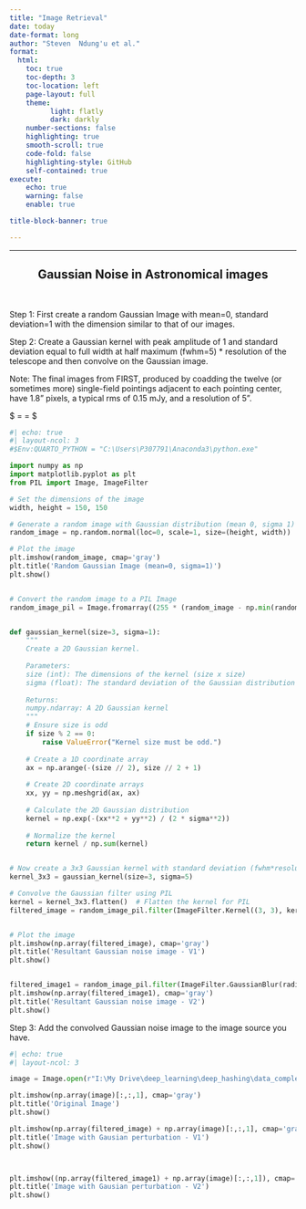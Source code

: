 ```yaml
---
title: "Image Retrieval"
date: today
date-format: long
author: "Steven  Ndung'u et al."
format:
  html:
    toc: true
    toc-depth: 3
    toc-location: left
    page-layout: full
    theme:
          light: flatly
          dark: darkly
    number-sections: false
    highlighting: true
    smooth-scroll: true
    code-fold: false
    highlighting-style: GitHub
    self-contained: true
execute:
    echo: true
    warning: false
    enable: true

title-block-banner: true

---
```


```{=html}
<style type="text/css">

h1.title {
  font-size: 20px;
  color: White;
  text-align: center;
}
h4.author { /* Header 4 - and the author and data headers use this too  */
    font-size: 16px;
  font-family: "Source Sans Pro Semibold", Times, serif;
  color: Red;
  text-align: center;
}
h4.date { /* Header 4 - and the author and data headers use this too  */
  font-size: 16px;
  font-family: "Source Sans Pro Semibold", Times, serif;
  color: Red;
  text-align: center;
}
</style>
```

------------------------------------------------------------------------
:::{.column-page}

::: {style="text-align:center"}
<h2>Gaussian Noise in Astronomical images</h2>
:::

</br>

Step 1: First create a random Gaussian Image with mean=0, standard deviation=1 with the dimension similar to that of our images.

Step 2: Create a Gaussian kernel with peak amplitude of 1 and standard deviation equal to full width at half maximum (fwhm=5) * resolution of the telescope and then convolve on the Gaussian image.

Note: The final images from FIRST, produced by coadding the twelve (or sometimes more) single-field pointings adjacent to each pointing center, have 1.8" pixels, a typical rms of 0.15 mJy, and a resolution of 5".


$\text{Number of pixels} = \frac{\text{ Number of arcsecond}}{\text{Resolution (arcseconds per pixel)}}= $


```python
#| echo: true
#| layout-ncol: 3
#$Env:QUARTO_PYTHON = "C:\Users\P307791\Anaconda3\python.exe"

import numpy as np
import matplotlib.pyplot as plt
from PIL import Image, ImageFilter

# Set the dimensions of the image
width, height = 150, 150

# Generate a random image with Gaussian distribution (mean 0, sigma 1)
random_image = np.random.normal(loc=0, scale=1, size=(height, width))

# Plot the image
plt.imshow(random_image, cmap='gray')
plt.title('Random Gaussian Image (mean=0, sigma=1)')
plt.show()


# Convert the random image to a PIL Image
random_image_pil = Image.fromarray((255 * (random_image - np.min(random_image)) / (np.max(random_image) - np.min(random_image))).astype(np.uint8))


def gaussian_kernel(size=3, sigma=1):
    """
    Create a 2D Gaussian kernel.
    
    Parameters:
    size (int): The dimensions of the kernel (size x size)
    sigma (float): The standard deviation of the Gaussian distribution
    
    Returns:
    numpy.ndarray: A 2D Gaussian kernel
    """
    # Ensure size is odd
    if size % 2 == 0:
        raise ValueError("Kernel size must be odd.")
    
    # Create a 1D coordinate array
    ax = np.arange(-(size // 2), size // 2 + 1)
    
    # Create 2D coordinate arrays
    xx, yy = np.meshgrid(ax, ax)
    
    # Calculate the 2D Gaussian distribution
    kernel = np.exp(-(xx**2 + yy**2) / (2 * sigma**2))
    
    # Normalize the kernel
    return kernel / np.sum(kernel)


# Now create a 3x3 Gaussian kernel with standard deviation (fwhm*resolution of the telescope) = 5*5 and mean/amplitude of 1
kernel_3x3 = gaussian_kernel(size=3, sigma=5)

# Convolve the Gaussian filter using PIL
kernel = kernel_3x3.flatten()  # Flatten the kernel for PIL
filtered_image = random_image_pil.filter(ImageFilter.Kernel((3, 3), kernel))


# Plot the image
plt.imshow(np.array(filtered_image), cmap='gray')
plt.title('Resultant Gaussian noise image - V1')
plt.show()


filtered_image1 = random_image_pil.filter(ImageFilter.GaussianBlur(radius=5))
plt.imshow(np.array(filtered_image1), cmap='gray')
plt.title('Resultant Gaussian noise image - V2')
plt.show()

```

Step 3: Add the convolved Gaussian noise image to the image source you have.

```python
#| echo: true
#| layout-ncol: 3

image = Image.open(r"I:\My Drive\deep_learning\deep_hashing\data_complete\train\Bent\J004151.59+002836.2.jpg")

plt.imshow(np.array(image)[:,:,1], cmap='gray')
plt.title('Original Image')
plt.show()

plt.imshow(np.array(filtered_image) + np.array(image)[:,:,1], cmap='gray')
plt.title('Image with Gausian perturbation - V1')
plt.show()



plt.imshow((np.array(filtered_image1) + np.array(image)[:,:,1]), cmap='gray')
plt.title('Image with Gausian perturbation - V2')
plt.show()
```

```python

```
:::